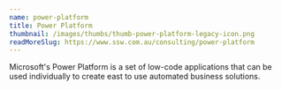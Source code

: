 ```yaml
---
name: power-platform
title: Power Platform
thumbnail: /images/thumbs/thumb-power-platform-legacy-icon.png
readMoreSlug: https://www.ssw.com.au/consulting/power-platform
---
```


Microsoft's Power Platform is a set of low-code applications that can be used individually to create east to use automated business solutions.
